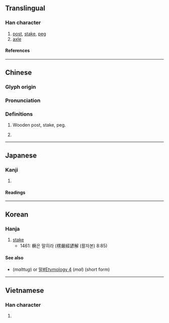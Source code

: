 {{character info}}
==Translingual==

===Han character===
{{Han char|rn=75|rad=木|as=12|sn=16|four=41982|canj=DMTO|ids=⿰木厥}}

# [[post]], [[stake]], [[peg]]
# [[axle]]

====References====
{{Han ref|kx=0554.030|dkj=15556|dj=0942.150|hdz=21290.020|uh=6A5B}}

----

==Chinese==
{{zh-forms}}

===Glyph origin===
{{Han etym}}

===Pronunciation===
{{zh-pron
|m=jué
|c=kyut3,gyut6
|mn=koe̍h
|mc=
|oc=y
|ma=
|cat=n,c:cls
}}

===Definitions===
{{zh-hanzi}}

# Wooden post, stake, peg.
# {{lb|zh|Cantonese}} {{zh-classifier|[[section]]s}} {{attn|zh|＝截、段？}}
#: {{rfex|zh}}

----

==Japanese==

===Kanji===
{{ja-kanji|grade=|rs=木12}}

# {{rfdef|ja|sort=木12}}

====Readings====
{{ja-readings
|on=けつ, かち, けい, け
|kun=くい
}}

----

==Korean==

===Hanja===
{{ko-hanja|hangeul=[[궐]]|eumhun=|rv=gwol|mr=|y=}}

# [[stake]]
#* 1461: 橛은 말히라 (楞嚴經諺解 (활자본) 8:85)

====See also====
* {{l|ko|말뚝}} (''malttug'') or [[말#Etymology 4]] (''mal'') (short form)

----

==Vietnamese==

===Han character===
{{vi-readings|rs=木12|reading=cột}}

# {{rfdef|vi|sort=木12}}